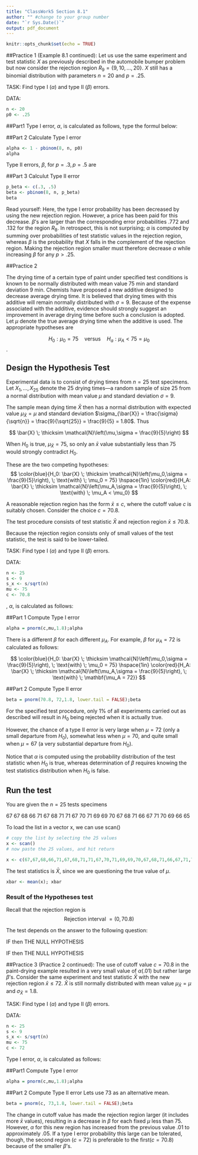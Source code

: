 ```yaml
---
title: "ClassWork5 Section 8.1"
author: "" #change to your group number
date: "`r Sys.Date()`"
output: pdf_document
---
```


```r
knitr::opts_chunk$set(echo = TRUE)
```



##Practice 1
(Example 8.1 continued): 
Let us use the same experiment and test statistic $X$ as previously described in the automobile bumper problem but now consider the rejection region $R_9 = \{9,10,...,20\}$. $X$ still has a binomial distribution with parameters $n = 20$ and $p = .25$.

TASK: Find type I ($\alpha$) and type II ($\beta$) errors.

DATA:
```r
n <- 20
p0 <- .25
```

##Part1
Type I error, $\alpha$, is calculated as follows, type the formul below:
\begin{align*}
\alpha =& P(\text{type I error}) = P(\text{$H_0$ is rejected when it is true})\\
=& P(X \ge 9 \;\text{when}\; X \sim Bin(20, .25)) = 1 - B(8; 20, .25)
\end{align*}


##Part 2
Calculate Type I error
```r
alpha <- 1 - pbinom(8, n, p0)
alpha
```

Type II errors, $\beta$, for $p=.3, p=.5$ are
\begin{align*}
\beta(.3) =& P(\text{type II error when $p = .3$})\\
=& P(\text{$H_0$ is not rejected when it is false because $p=.3$})\\
=& P(X \le 8 \; \text{when}\; X \sim Bin(20, .3)) = B(8; 20, .3)\\
\beta(.5) =& B(8; 20, .5)
\end{align*}

##Part 3
Calculut Type II error
```r
p_beta <- c(.3, .5) 
beta <- pbinom(8, n, p_beta)
beta

```

Read yourself: Here, the type I error probability has been decreased by using the new rejection region. However, a price has been paid for this decrease. $\beta$’s are larger than the corresponding error probabilities .772 and .132 for the region $R_8$. In retrospect, this is not surprising; $\alpha$ is computed by summing over probabilities of test statistic values in the rejection region, whereas $\beta$ is the probability that $X$ falls in the complement of the rejection region. Making the rejection region smaller must therefore decrease $\alpha$ while increasing $\beta$ for any $p > .25$.


##Practice 2

The drying time of a certain type of paint under specified test conditions is known to be normally distributed with mean value 75 min and standard deviation 9 min. Chemists have proposed a new additive designed to decrease average drying time. It is believed that drying times with this additive will remain normally distributed with $\sigma = 9$. Because of the expense associated with the additive, evidence should strongly suggest an improvement in average drying time before such a conclusion is adopted. Let $\mu$ denote the true average drying time when the additive is used. The appropriate hypotheses are 

$$H_0: \mu_0 = 75  \quad \text{versus} \quad H_a: \mu_A < 75 = \mu_0$$.

## Design the Hypothesis Test

Experimental data is to consist of drying times from $n = 25$ test specimens. Let $X_1, ..., X_{25}$ denote the 25 drying times—a random sample of size 25 from a normal distribution with mean value $\mu$ and standard deviation $\sigma = 9$. 

The sample mean dying time $\bar{X}$ then has a normal distribution with expected value $\mu_{\bar{X}} = \mu$ and standard deviation $\sigma_{\bar{X}} = \frac{\sigma}{\sqrt{n}} = \frac{9}{\sqrt{25}} = \frac{9}{5} = 1.80$. Thus  

$$
\bar{X} \; \thicksim \mathcal{N}\left(\mu,\sigma = \frac{9}{5}\right)
$$


When $H_0$ is true, $\mu_{\bar{X}} = 75$, so only an $\bar{x}$ value substantially less than 75 would strongly contradict $H_0$. 

These are the two competing hypotheses:
$$ 
\color{blue}{H_0:  \bar{X} \; \thicksim \mathcal{N}\left(\mu_0,\sigma = \frac{9}{5}\right),   \; \text{with} \; \mu_0 = 75}
\hspace{1in}
\color{red}{H_A: \bar{X} \; \thicksim \mathcal{N}\left(\mu_A,\sigma = \frac{9}{5}\right),   \; \text{with} \; \mu_A < \mu_0}
$$
\vspace{1.7in}


A reasonable rejection region has the form $\bar{x} \le c$, where the cutoff value $c$ is suitably chosen. 
Consider the choice $c = 70.8$.

The test procedure consists of test statistic $\bar{X}$ and rejection region $\bar{x} \le 70.8$. 

Because the rejection region consists only of small values of the test statistic, the test is said to be lower-tailed.

TASK: Find type I ($\alpha$) and type II ($\beta$) errors.

DATA:
```r
n <- 25
s <- 9
s_x <- s/sqrt(n)
mu <- 75
c <- 70.8
```

\textbf{Type I Error}, $\alpha$, is calculated as follows:

\begin{align*}
\alpha =& \text{type I error}  = \mathbf{P(R|H_0)} = P(\text{$H_0$ is rejected when it is true})\\
=& P\left(\text{$\bar{X}  \le 70.8$ when $\bar{X}  \sim \mathcal{N}\left(\mu_0=75,\sigma = \frac{9}{5}\right)$}\right)\\
=& \Phi \left( \frac{70.8 - 75}{1.8} \right) = pnorm\left(\frac{70.8 - 75}{1.8} \right) = pnorm\left(70.8, 75, 1.8\right)
\end{align*}

##Part 1
Compute Type I error
```r
alpha = pnorm(c,mu,1.8);alpha


```



\textbf{Type II Error} There is a different $\beta$ for each different $\mu_A$. For example, $\beta$ for $\mu_A=72$ is calculated as follows:

$$ 
\color{blue}{H_0:  \bar{X} \; \thicksim \mathcal{N}\left(\mu_0,\sigma = \frac{9}{5}\right),   \; \text{with} \; \mu_0 = 75}
\hspace{1in}
\color{red}{H_A: \bar{X} \; \thicksim \mathcal{N}\left(\mu_A,\sigma = \frac{9}{5}\right),   \; \text{with} \; \mathbf{\mu_A = 72}}
$$


\vspace{2in}

\begin{align*}
\beta(72) =& \left[\text{type II error when } \mu_A = 72 \right] = \mathbf{P(A|H_A)} =\\
=& P(\text{$H_0$ is not rejected when it is false because $\mu = 72$})\\
=& P\left(\text{$\bar{X} > 70.8$ when $\mathcal{N}\left(\mu_A=72,\sigma = \frac{9}{5}\right)$}\right)\\
=& \Phi \left( 1- \frac{70.8 - 72}{1.8} \right) = pnorm\left( 1- \frac{70.8 - 72}{1.8} \right) = 
pnorm\left( 70.8, 72,1.8, lower.tail = FALSE \right)
\end{align*}

##Part 2
Compute Type II error
```r

beta = pnorm(70.8, 72,1.8, lower.tail = FALSE);beta
```

For the specified test procedure, only 1% of all experiments carried out as described will result in $H_0$ being rejected when it is actually true. 

However, the chance of a type II error is very large when $\mu = 72$ (only a small departure from $H_0$), somewhat less when $\mu = 70$, and quite small when $\mu = 67$ (a very substantial departure from $H_0$). 

Notice that $\alpha$ is computed using the probability distribution of the test statistic when $H_0$ is true, whereas determination of $\beta$ requires knowing the test statistics distribution when $H_0$ is false.



## Run the test

You are given the $n=25$ tests specimens


67 67 68 66 71 67 68 71 71 67 70 71 69 69 70 67 68 71 66 67 71 70 69 66 65



To load the list in a vector x, we can use scan()
```r
# copy the list by selecting the 25 values
x <- scan() 
# now paste the 25 values, and hit return
```

```r
x <- c(67,67,68,66,71,67,68,71,71,67,70,71,69,69,70,67,68,71,66,67,71,70,69,66,65)
```




The test statistics is $\bar{X}$, since we are questioning the true value of $\mu$.

```r
xbar <- mean(x); xbar
```

### Result of the Hypotheses test

Recall that the rejection region is 
$$
\text{Rejection interval } = (0, 70.8) 
$$

The test depends on the answer to the following question:

\color{red}{Is $\bar{x}= 68.48$ in the Rejection interval?}

IF \textbf{YES}  then  \textbf{REJECT} THE NULL HYPOTHESIS

IF \textbf{NO} then \textbf{FAIL TO REJECT} THE NULL HYPOTHESIS


##Practice 3
(Practice 2 continued): 
The use of cutoff value $c = 70.8$ in the paint-drying example resulted in a very small value of $\alpha (.01)$ but rather large $\beta$’s. Consider the same experiment and test statistic $\bar{X}$ with the new rejection region $\bar{x} \le 72$. $\bar{X}$ is still normally distributed with mean value $\mu_{\bar{X}} = \mu$ and $\sigma_{\bar{X}} = 1.8$.

TASK: Find type I ($\alpha$) and type II ($\beta$) errors.

DATA:
```r
n <- 25
s <- 9
s_x <- s/sqrt(n)
mu <- 75
c <- 72
```

Type I error, $\alpha$, is calculated as follows:

\begin{align*}
\alpha =& \text{type I error}  = \mathbf{P(R|H_0)} = P(\text{$H_0$ is rejected when it is true})\\
=& P\left(\text{$\bar{X}  \le 72$ when $\bar{X}  \sim \mathcal{N}\left(\mu_0=75,\sigma = \frac{9}{5}\right)$}\right)\\
=& \Phi \left( \frac{72 - 75}{1.8} \right) = pnorm\left(\frac{72 - 75}{1.8} \right) = pnorm\left(72, 75, 1.8\right)
\end{align*}

##Part1 
Compute Type I error
```r
alpha = pnorm(c,mu,1.8);alpha
```




##Part 2 
Compute Type II error
Lets use 73 as an alternative mean. 
```r
beta = pnorm(c, 73,1.8, lower.tail = FALSE);beta

```

The change in cutoff value has made the rejection region larger (it includes more $\bar{x}$ values), resulting in a decrease in $\beta$ for each fixed $\mu$ less than 75. However, $\alpha$ for this new region has increased from the previous value .01 to approximately .05. If a type I error probability this large can be tolerated, though, the second region ($c = 72$) is preferable to the first($c = 70.8$) because of the smaller $\beta$’s.


